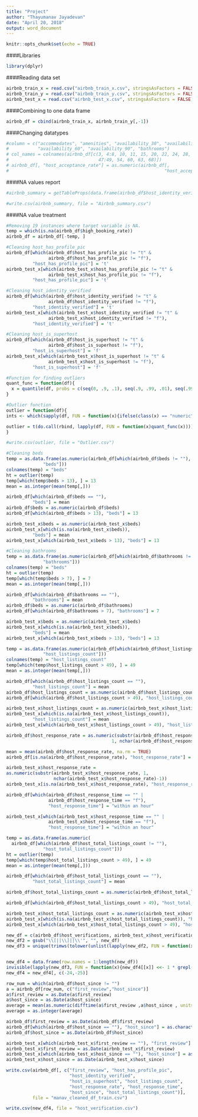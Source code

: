 ---
title: "Project"
author: "Thayumanav Jayadevan"
date: "April 20, 2018"
output: word_document
---

```{r setup, include=FALSE}
knitr::opts_chunk$set(echo = TRUE)
```

####Libraries
```{r}
library(dplyr)
```

####Reading data set
```{r}
airbnb_train_x = read.csv("airbnb_train_x.csv", stringsAsFactors = FALSE)
airbnb_train_y = read.csv("airbnb_train_y.csv", stringsAsFactors = FALSE)
airbnb_test_x = read.csv("airbnb_test_x.csv", stringsAsFactors = FALSE)
```

####Combining to one data frame
```{r}
airbnb_df = cbind(airbnb_train_x, airbnb_train_y[,-1])
```

####Changing datatypes
```{r}
#column = c("accommodates", "amenities", "availability_30", "availability_365",
#           "availability_60", "availability_90", "bathrooms")
# col_names = colnames(airbnb_df[c(3, 4:8, 10, 11, 15, 20, 22, 24, 28, 35, 43, 45, 
#                                  47:49, 54, 60, 63, 68)])
# airbnb_df[, "host_acceptance_rate"] = as.numeric(airbnb_df[,
#                                                           "host_acceptance_rate"])
```

####NA values report
```{r}
#airbnb_summary = getTableProps(data.frame(airbnb_df$host_identity_verified))
```

```{r}
#write.csv(airbnb_summary, file = "Airbnb_summary.csv")
```

####NA value treatment
```{r}
#Removing 19 instances where target variable is NA.
temp = which(is.na(airbnb_df$high_booking_rate))
airbnb_df = airbnb_df[-temp, ]
```

```{r}
#Cleaning host_has_profile_pic
airbnb_df[which(airbnb_df$host_has_profile_pic != "t" & 
                airbnb_df$host_has_profile_pic != "f"),
          "host_has_profile_pic"] = 't'
airbnb_test_x[which(airbnb_test_x$host_has_profile_pic != "t" & 
                airbnb_test_x$host_has_profile_pic != "f"),
          "host_has_profile_pic"] = 't'
```

```{r}
#Cleaning host_identity_verified
airbnb_df[which(airbnb_df$host_identity_verified != "t" & 
                airbnb_df$host_identity_verified != "f"),
          "host_identity_verified"] = 't'
airbnb_test_x[which(airbnb_test_x$host_identity_verified != "t" & 
                airbnb_test_x$host_identity_verified != "f"),
          "host_identity_verified"] = 't'
```

```{r}
#Cleaning host_is_superhost
airbnb_df[which(airbnb_df$host_is_superhost != "t" & 
                airbnb_df$host_is_superhost != "f"),
          "host_is_superhost"] = 'f'
airbnb_test_x[which(airbnb_test_x$host_is_superhost != "t" & 
                airbnb_test_x$host_is_superhost != "f"),
          "host_is_superhost"] = 'f'
```

```{r}
#Function for finding outliers
quant_func = function(df){
  x = quantile(df, probs = c(seq(0, .9, .1), seq(.9, .99, .01), seq(.99, 1, .001)), include.lowest = T, na.rm = T)
}
```

```{r}
#Outlier function
outlier = function(df){
ints <- which(sapply(df, FUN = function(x){ifelse(class(x) == "numeric" | class(x) == "integer", T, F)}))

outlier = t(do.call(rbind, lapply(df, FUN = function(x)quant_func(x))))
}
```

```{r}
#write.csv(outlier, file = "Outlier.csv")
```

```{r}
#Cleaning beds
temp = as.data.frame(as.numeric(airbnb_df[which(airbnb_df$beds != ""),
              "beds"]))
colnames(temp) = "beds"
ht = outlier(temp)
temp[which(temp$beds > 13), ] = 13
mean = as.integer(mean(temp[,]))
```

```{r}
airbnb_df[which(airbnb_df$beds == ""),
          "beds"] = mean
airbnb_df$beds = as.numeric(airbnb_df$beds)
airbnb_df[which(airbnb_df$beds > 13), "beds"] = 13

airbnb_test_x$beds = as.numeric(airbnb_test_x$beds)
airbnb_test_x[which(is.na(airbnb_test_x$beds)),
          "beds"] = mean
airbnb_test_x[which(airbnb_test_x$beds > 13), "beds"] = 13
```
```{r}
#Cleaning bathrooms
temp = as.data.frame(as.numeric(airbnb_df[which(airbnb_df$bathrooms != ""),
              "bathrooms"]))
colnames(temp) = "beds"
ht = outlier(temp)
temp[which(temp$beds > 7), ] = 7
mean = as.integer(mean(temp[,]))
```

```{r}
airbnb_df[which(airbnb_df$bathrooms == ""),
          "bathrooms"] = mean
airbnb_df$beds = as.numeric(airbnb_df$bathrooms)
airbnb_df[which(airbnb_df$bathrooms > 7), "bathrooms"] = 7

airbnb_test_x$beds = as.numeric(airbnb_test_x$beds)
airbnb_test_x[which(is.na(airbnb_test_x$beds)),
          "beds"] = mean
airbnb_test_x[which(airbnb_test_x$beds > 13), "beds"] = 13
```

```{r}
temp = as.data.frame(as.numeric(airbnb_df[which(airbnb_df$host_listings_count != ""),
              "host_listings_count"]))
colnames(temp) = "host_listings_count"
temp[which(temp$host_listings_count > 49), ] = 49
mean = as.integer(mean(temp[,]))
```

```{r}
airbnb_df[which(airbnb_df$host_listings_count == ""),
          "host_listings_count"] = mean
airbnb_df$host_listings_count = as.numeric(airbnb_df$host_listings_count)
airbnb_df[which(airbnb_df$host_listings_count > 49), "host_listings_count"] = 49

airbnb_test_x$host_listings_count = as.numeric(airbnb_test_x$host_listings_count)
airbnb_test_x[which(is.na(airbnb_test_x$host_listings_count)),
          "host_listings_count"] = mean
airbnb_test_x[which(airbnb_test_x$host_listings_count > 49), "host_listings_count"] = 49
```

```{r}
airbnb_df$host_response_rate = as.numeric(substr(airbnb_df$host_response_rate,
                                        1, nchar(airbnb_df$host_response_rate)-1))

mean = mean(airbnb_df$host_response_rate, na.rm = TRUE)
airbnb_df[is.na(airbnb_df$host_response_rate), "host_response_rate"] = mean

airbnb_test_x$host_response_rate = 
as.numeric(substr(airbnb_test_x$host_response_rate, 1, 
                  nchar(airbnb_test_x$host_response_rate)-1))
airbnb_test_x[is.na(airbnb_test_x$host_response_rate), "host_response_rate"] = mean
```

```{r}
airbnb_df[which(airbnb_df$host_response_time == "" | 
                airbnb_df$host_response_time == "f"),
                "host_response_time"] = "within an hour"

airbnb_test_x[which(airbnb_test_x$host_response_time == "" | 
                airbnb_test_x$host_response_time == "f"),
                "host_response_time"] = "within an hour"
```

```{r}
temp = as.data.frame(as.numeric(
  airbnb_df[which(airbnb_df$host_total_listings_count != ""),
              "host_total_listings_count"]))
ht = outlier(temp)
temp[which(temp$host_total_listings_count > 49), ] = 49
mean = as.integer(mean(temp[,]))
```

```{r}
airbnb_df[which(airbnb_df$host_total_listings_count == ""),
          "host_total_listings_count"] = mean

airbnb_df$host_total_listings_count = as.numeric(airbnb_df$host_total_listings_count)

airbnb_df[which(airbnb_df$host_total_listings_count > 49), "host_total_listings_count"] = 49

airbnb_test_x$host_total_listings_count = as.numeric(airbnb_test_x$host_total_listings_count)
airbnb_test_x[which(is.na(airbnb_test_x$host_total_listings_count)), "host_total_listings_count"] = mean
airbnb_test_x[which(airbnb_test_x$host_total_listings_count > 49), "host_total_listings_count"] = 49
```

```{r}
new_df = c(airbnb_df$host_verifications, airbnb_test_x$host_verifications)
new_df2 = gsub("\\[||\\]||\\'", "", new_df)
new_df3 = unique(trimws(tolower(unlist(lapply(new_df2, FUN = function(x){strsplit(x, split = ",")})))))


new_df4 = data.frame(row.names = 1:length(new_df))
invisible(lapply(new_df3, FUN = function(x){new_df4[[x]] <<- 1 * grepl(x, new_df, ignore.case = T)}))
new_df4 = new_df4[, c(-24,-25)]
```

```{r}
row_num = which(airbnb_df$host_since != "")
a = airbnb_df[row_num, c("first_review","host_since")]
a$first_review = as.Date(a$first_review)
a$host_since = as.Date(a$host_since)
average = mean(as.numeric(difftime(a$first_review ,a$host_since , units = c("days"))))
average = as.integer(average)
```

```{r}
airbnb_df$first_review = as.Date(airbnb_df$first_review)
airbnb_df[which(airbnb_df$host_since == ""), "host_since"] = as.character(airbnb_df[which(airbnb_df$host_since == ""), "first_review"] - average)
airbnb_df$host_since = as.Date(airbnb_df$host_since)
```

```{r}
airbnb_test_x[which(airbnb_test_x$first_review == ""), "first_review"] = "2018-01-01"
airbnb_test_x$first_review = as.Date(airbnb_test_x$first_review)
airbnb_test_x[which(airbnb_test_x$host_since == ""), "host_since"] = as.character(airbnb_test_x[which(airbnb_test_x$host_since == ""), "first_review"] - average)
airbnb_test_x$host_since = as.Date(airbnb_test_x$host_since)
```

```{r}
write.csv(airbnb_df[, c("first_review", "host_has_profile_pic",
                        "host_identity_verified",
                        "host_is_superhost", "host_listings_count",
                        "host_response_rate", "host_response_time",
                        "host_since", "host_total_listings_count")],
          file = "manav_cleaned_df_train.csv")
```

```{r}
write.csv(new_df4, file = "host_verification.csv")
```

